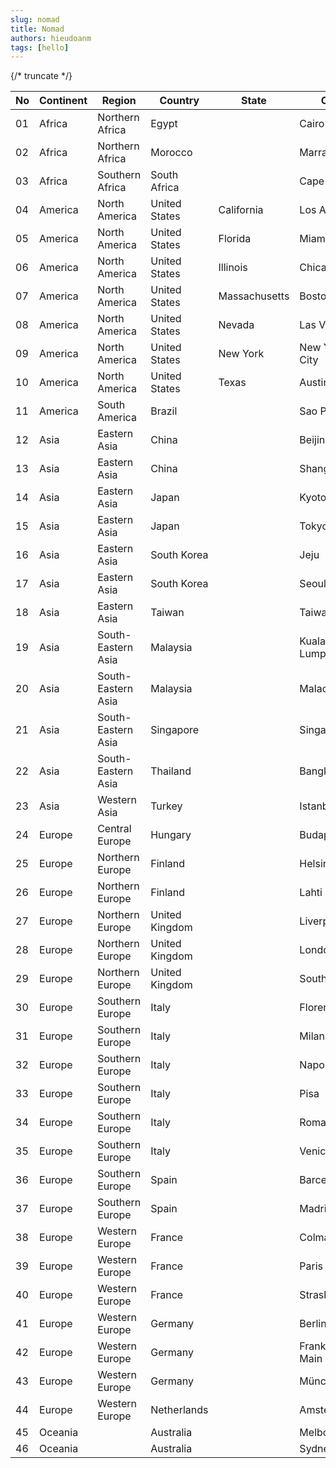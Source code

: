 ```yaml
---
slug: nomad
title: Nomad
authors: hieudoanm
tags: [hello]
---
```


{/* truncate */}

| No  | Continent | Region             | Country        | State         | City              | Status  |
| --- | --------- | ------------------ | -------------- | ------------- | ----------------- | ------- |
| 01  | Africa    | Northern Africa    | Egypt          |               | Cairo             |         |
| 02  | Africa    | Northern Africa    | Morocco        |               | Marrakech         |         |
| 03  | Africa    | Southern Africa    | South Africa   |               | Cape Town         |         |
| 04  | America   | North America      | United States  | California    | Los Angeles       |         |
| 05  | America   | North America      | United States  | Florida       | Miami             |         |
| 06  | America   | North America      | United States  | Illinois      | Chicago           |         |
| 07  | America   | North America      | United States  | Massachusetts | Boston            |         |
| 08  | America   | North America      | United States  | Nevada        | Las Vegas         |         |
| 09  | America   | North America      | United States  | New York      | New York City     |         |
| 10  | America   | North America      | United States  | Texas         | Austin            |         |
| 11  | America   | South America      | Brazil         |               | Sao Paolo         |         |
| 12  | Asia      | Eastern Asia       | China          |               | Beijing           |         |
| 13  | Asia      | Eastern Asia       | China          |               | Shanghai          |         |
| 14  | Asia      | Eastern Asia       | Japan          |               | Kyoto             |         |
| 15  | Asia      | Eastern Asia       | Japan          |               | Tokyo             |         |
| 16  | Asia      | Eastern Asia       | South Korea    |               | Jeju              |         |
| 17  | Asia      | Eastern Asia       | South Korea    |               | Seoul             |         |
| 18  | Asia      | Eastern Asia       | Taiwan         |               | Taiwan            |         |
| 19  | Asia      | South-Eastern Asia | Malaysia       |               | Kuala Lumpur      | Visited |
| 20  | Asia      | South-Eastern Asia | Malaysia       |               | Malacca           | Visited |
| 21  | Asia      | South-Eastern Asia | Singapore      |               | Singapore         | Visited |
| 22  | Asia      | South-Eastern Asia | Thailand       |               | Bangkok           | Visited |
| 23  | Asia      | Western Asia       | Turkey         |               | Istanbul          |         |
| 24  | Europe    | Central Europe     | Hungary        |               | Budapest          | Visited |
| 25  | Europe    | Northern Europe    | Finland        |               | Helsinki          | Lived   |
| 26  | Europe    | Northern Europe    | Finland        |               | Lahti             | Lived   |
| 27  | Europe    | Northern Europe    | United Kingdom |               | Liverpool         |         |
| 28  | Europe    | Northern Europe    | United Kingdom |               | London            | Visited |
| 29  | Europe    | Northern Europe    | United Kingdom |               | Southampton       | Visited |
| 30  | Europe    | Southern Europe    | Italy          |               | Florence          | Visited |
| 31  | Europe    | Southern Europe    | Italy          |               | Milan             |         |
| 32  | Europe    | Southern Europe    | Italy          |               | Napoli            |         |
| 33  | Europe    | Southern Europe    | Italy          |               | Pisa              | Visited |
| 34  | Europe    | Southern Europe    | Italy          |               | Roma              | Visited |
| 35  | Europe    | Southern Europe    | Italy          |               | Venice            | Visited |
| 36  | Europe    | Southern Europe    | Spain          |               | Barcelona         |         |
| 37  | Europe    | Southern Europe    | Spain          |               | Madrid            |         |
| 38  | Europe    | Western Europe     | France         |               | Colmar            | Visited |
| 39  | Europe    | Western Europe     | France         |               | Paris             |         |
| 40  | Europe    | Western Europe     | France         |               | Strasbourg        | Visited |
| 41  | Europe    | Western Europe     | Germany        |               | Berlin            | Visited |
| 42  | Europe    | Western Europe     | Germany        |               | Frankfurt am Main | Lived   |
| 43  | Europe    | Western Europe     | Germany        |               | München           | Visited |
| 44  | Europe    | Western Europe     | Netherlands    |               | Amsterdam         |         |
| 45  | Oceania   |                    | Australia      |               | Melbourne         | Visited |
| 46  | Oceania   |                    | Australia      |               | Sydney            | Visited |
